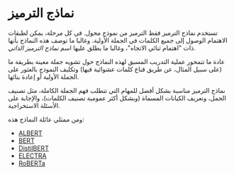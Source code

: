 # نماذج الترميز

تستخدم نماذج الترميز فقط الترميز من نموذج محول. في كل مرحلة، يمكن لطبقات الاهتمام الوصول إلى جميع الكلمات في الجملة الأولية. وغالبا ما توصف هذه النماذج بأنها ذات "اهتمام ثنائي الاتجاه"، وغالبا ما يطلق عليها اسم *نماذج الترميز الذاتي*.

عادة ما تتمحور عملية التدريب المسبق لهذه النماذج حول تشويه جملة معينة بطريقة ما (على سبيل المثال، عن طريق قناع كلمات عشوائية فيها) وتكليف النموذج بالعثور على الجملة الأولية أو إعادة بنائها.

نماذج الترميز مناسبة بشكل أفضل للمهام التي تتطلب فهم الجملة الكاملة، مثل تصنيف الجمل، وتعريف الكيانات المسماة (وبشكل أكثر عمومية تصنيف الكلمات)، والإجابة على الأسئلة الاستخراجية.

ومن ممثلي عائلة النماذج هذه:

- [ALBERT](https://huggingface.co/docs/transformers/model_doc/albert)
- [BERT](https://huggingface.co/docs/transformers/model_doc/bert)
- [DistilBERT](https://huggingface.co/docs/transformers/model_doc/distilbert)
- [ELECTRA](https://huggingface.co/docs/transformers/model_doc/electra)
- [RoBERTa](https://huggingface.co/docs/transformers/model_doc/roberta)